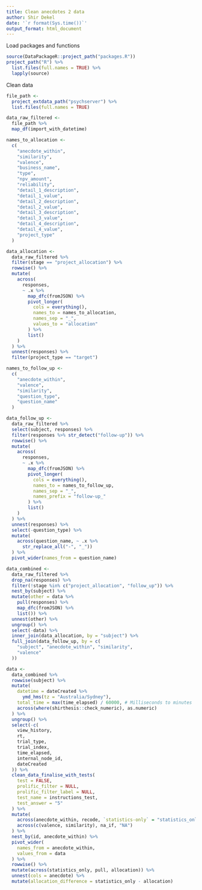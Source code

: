 ```yaml
---
title: Clean anecdotes 2 data
author: Shir Dekel
date: '`r format(Sys.time())`'
output_format: html_document
---
```


Load packages and functions

```r
source(DataPackageR::project_path("packages.R"))
project_path("R") %>%
  list.files(full.names = TRUE) %>%
  lapply(source)
```

Clean data

```r
file_path <-
  project_extdata_path("psychserver") %>%
  list.files(full.names = TRUE)

data_raw_filtered <-
  file_path %>%
  map_df(import_with_datetime)

names_to_allocation <-
  c(
    "anecdote_within",
    "similarity",
    "valence",
    "business_name",
    "type",
    "npv_amount",
    "reliability",
    "detail_1_description",
    "detail_1_value",
    "detail_2_description",
    "detail_2_value",
    "detail_3_description",
    "detail_3_value",
    "detail_4_description",
    "detail_4_value",
    "project_type"
  )

data_allocation <-
  data_raw_filtered %>%
  filter(stage == "project_allocation") %>%
  rowwise() %>%
  mutate(
    across(
      responses,
      ~ .x %>%
        map_dfc(fromJSON) %>%
        pivot_longer(
          cols = everything(),
          names_to = names_to_allocation,
          names_sep = "_",
          values_to = "allocation"
        ) %>%
        list()
    )
  ) %>%
  unnest(responses) %>%
  filter(project_type == "target")

names_to_follow_up <-
  c(
    "anecdote_within",
    "valence",
    "similarity",
    "question_type",
    "question_name"
  )

data_follow_up <-
  data_raw_filtered %>%
  select(subject, responses) %>%
  filter(responses %>% str_detect("follow-up")) %>%
  rowwise() %>%
  mutate(
    across(
      responses,
      ~ .x %>%
        map_dfc(fromJSON) %>%
        pivot_longer(
          cols = everything(),
          names_to = names_to_follow_up,
          names_sep = "_",
          names_prefix = "follow-up_"
        ) %>%
        list()
    )
  ) %>%
  unnest(responses) %>%
  select(-question_type) %>%
  mutate(
    across(question_name, ~ .x %>%
      str_replace_all("-", "_"))
  ) %>%
  pivot_wider(names_from = question_name)

data_combined <-
  data_raw_filtered %>%
  drop_na(responses) %>%
  filter(!stage %in% c("project_allocation", "follow_up")) %>%
  nest_by(subject) %>%
  mutate(other = data %>%
    pull(responses) %>%
    map_dfc(fromJSON) %>%
    list()) %>%
  unnest(other) %>%
  ungroup() %>%
  select(-data) %>%
  inner_join(data_allocation, by = "subject") %>%
  full_join(data_follow_up, by = c(
    "subject", "anecdote_within", "similarity",
    "valence"
  ))

data <-
  data_combined %>%
  rowwise(subject) %>%
  mutate(
    datetime = dateCreated %>%
      ymd_hms(tz = "Australia/Sydney"),
    total_time = max(time_elapsed) / 60000, # Milliseconds to minutes
    across(where(shirthesis::check_numeric), as.numeric)
  ) %>%
  ungroup() %>%
  select(-c(
    view_history,
    rt,
    trial_type,
    trial_index,
    time_elapsed,
    internal_node_id,
    dateCreated
  )) %>%
  clean_data_finalise_with_tests(
    test = FALSE,
    prolific_filter = NULL,
    prolific_filter_label = NULL,
    test_name = instructions_test,
    test_answer = "5"
  ) %>%
  mutate(
    across(anecdote_within, recode, `statistics-only` = "statistics_only"),
    across(c(valence, similarity), na_if, "NA")
  ) %>%
  nest_by(id, anecdote_within) %>%
  pivot_wider(
    names_from = anecdote_within,
    values_from = data
  ) %>%
  rowwise() %>%
  mutate(across(statistics_only, pull, allocation)) %>%
  unnest(cols = anecdote) %>%
  mutate(allocation_difference = statistics_only - allocation)
```

